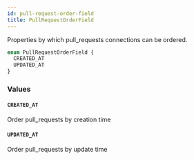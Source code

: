 ```yaml
---
id: pull-request-order-field
title: PullRequestOrderField
---
```


Properties by which pull_requests connections can be ordered.

```graphql
enum PullRequestOrderField {
  CREATED_AT
  UPDATED_AT
}
```

### Values

#### `CREATED_AT`

Order pull_requests by creation time

#### `UPDATED_AT`

Order pull_requests by update time

